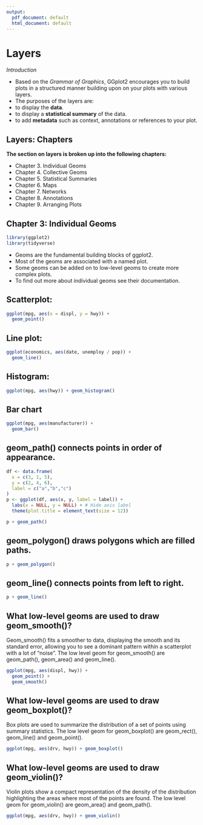```yaml
---
output:
  pdf_document: default
  html_document: default
---
```


# Layers

*Introduction*

- Based on the *Grammar of Graphics*, GGplot2 encourages you to build plots in a structured manner building upon on your plots with various layers. 
- The purposes of the layers are: 
- to display the **data**. 
- to display a **statistical summary** of the data.
- to add **metadata** such as context, annotations or references to your plot.

## Layers: Chapters

**The section on layers is broken up into the following chapters:**

- Chapter 3. Individual Geoms
- Chapter 4. Collective Geoms
- Chapter 5. Statistical Summaries
- Chapter 6. Maps
- Chapter 7. Networks
- Chapter 8. Annotations
- Chapter 9. Arranging Plots

## Chapter 3: Individual Geoms
```r

library(ggplot2)
library(tidyverse)
```
- Geoms are the fundamental building blocks of ggplot2.
- Most of the geoms are associated with a named plot.
- Some geoms can be added on to low-level geoms to create more complex plots.
- To find out more about individual geoms see their documentation.

## Scatterplot:
```r
ggplot(mpg, aes(x = displ, y = hwy)) + 
  geom_point()
```

##  Line plot:
```r
ggplot(economics, aes(date, unemploy / pop)) +
  geom_line() 
```

## Histogram: 
```r
ggplot(mpg, aes(hwy)) + geom_histogram() 
```

## Bar chart
```r
ggplot(mpg, aes(manufacturer)) + 
  geom_bar() 
```
## geom_path() connects points in order of appearance.
```r
df <- data.frame(
  x = c(3, 1, 5), 
  y = c(2, 4, 6), 
  label = c("a","b","c")
)
p <- ggplot(df, aes(x, y, label = label)) + 
  labs(x = NULL, y = NULL) + # Hide axis label
  theme(plot.title = element_text(size = 12))
```

```r
p + geom_path()
```

## geom_polygon() draws polygons which are filled paths.
```r
p + geom_polygon() 
```

## geom_line() connects points from left to right.
```r
p + geom_line() 
```


## What low-level geoms are used to draw geom_smooth()? 
Geom_smooth() fits a smoother to data, displaying the smooth and its standard error, allowing you to see a dominant pattern within a scatterplot with a lot of "noise". The low level geom for geom_smooth() are geom_path(), geom_area() and geom_line().

```r
ggplot(mpg, aes(displ, hwy)) + 
  geom_point() + 
  geom_smooth()
```

## What low-level geoms are used to draw geom_boxplot()? 
Box plots are used to summarize the distribution of a set of points using summary statistics. The low level geom for geom_boxplot() are geom_rect(), geom_line() and geom_point(). 

```r
ggplot(mpg, aes(drv, hwy)) + geom_boxplot()
```

## What low-level geoms are used to draw geom_violin()?
Violin plots show a compact representation of the density of the distribution highlighting the areas where most of the points are found. The low level geom for geom_violin() are geom_area() and geom_path(). 

```r
ggplot(mpg, aes(drv, hwy)) + geom_violin()
```

